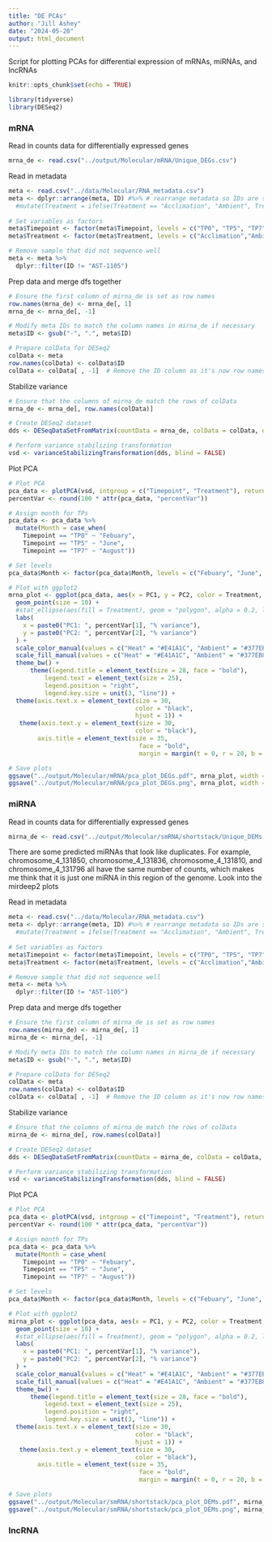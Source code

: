 ```yaml
---
title: "DE PCAs"
author: "Jill Ashey"
date: "2024-05-20"
output: html_document
---
```


Script for plotting PCAs for differential expression of mRNAs, miRNAs, and lncRNAs

```r
knitr::opts_chunk$set(echo = TRUE)

library(tidyverse)
library(DESeq2)
```

### mRNA
Read in counts data for differentially expressed genes 
```r
mrna_de <- read.csv("../output/Molecular/mRNA/Unique_DEGs.csv")
```

Read in metadata 
```r
meta <- read.csv("../data/Molecular/RNA_metadata.csv")
meta <- dplyr::arrange(meta, ID) #%>% # rearrange metadata so IDs are sorted in descending order 
  #mutate(Treatment = ifelse(Treatment == "Acclimation", "Ambient", Treatment))
  
# Set variables as factors 
meta$Timepoint <- factor(meta$Timepoint, levels = c("TP0", "TP5", "TP7"))
meta$Treatment <- factor(meta$Treatment, levels = c("Acclimation","Ambient", "Heat"))

# Remove sample that did not sequence well 
meta <- meta %>%
  dplyr::filter(ID != "AST-1105")
```

Prep data and merge dfs together
```r
# Ensure the first column of mirna_de is set as row names
row.names(mrna_de) <- mrna_de[, 1]
mrna_de <- mrna_de[, -1]

# Modify meta IDs to match the column names in mirna_de if necessary
meta$ID <- gsub("-", ".", meta$ID)

# Prepare colData for DESeq2
colData <- meta
row.names(colData) <- colData$ID
colData <- colData[ , -1]  # Remove the ID column as it's now row names
```

Stabilize variance 
```r
# Ensure that the columns of mirna_de match the rows of colData
mrna_de <- mrna_de[, row.names(colData)]

# Create DESeq2 dataset
dds <- DESeqDataSetFromMatrix(countData = mrna_de, colData = colData, design = ~ 1)

# Perform variance stabilizing transformation
vsd <- varianceStabilizingTransformation(dds, blind = FALSE)
```

Plot PCA
```r
# Plot PCA
pca_data <- plotPCA(vsd, intgroup = c("Timepoint", "Treatment"), returnData = TRUE)
percentVar <- round(100 * attr(pca_data, "percentVar"))

# Assign month for TPs
pca_data <- pca_data %>% 
  mutate(Month = case_when(
    Timepoint == "TP0" ~ "Febuary", 
    Timepoint == "TP5" ~ "June", 
    Timepoint == "TP7" ~ "August")) 

# Set levels
pca_data$Month <- factor(pca_data$Month, levels = c("Febuary", "June", "August"))

# Plot with ggplot2
mrna_plot <- ggplot(pca_data, aes(x = PC1, y = PC2, color = Treatment, shape = Month)) +
  geom_point(size = 10) +
  #stat_ellipse(aes(fill = Treatment), geom = "polygon", alpha = 0.2, level = 0.95) +
  labs(
    x = paste0("PC1: ", percentVar[1], "% variance"),
    y = paste0("PC2: ", percentVar[2], "% variance")
  ) +
  scale_color_manual(values = c("Heat" = "#E41A1C", "Ambient" = "#377EB8", "Acclimation" = "grey60")) +
  scale_fill_manual(values = c("Heat" = "#E41A1C", "Ambient" = "#377EB8", "Acclimation" = "grey60")) +
  theme_bw() +
      theme(legend.title = element_text(size = 28, face = "bold"),
          legend.text = element_text(size = 25),
          legend.position = "right",
          legend.key.size = unit(3, "line")) +
  theme(axis.text.x = element_text(size = 30,
                                   color = "black",
                                   hjust = 1)) +
   theme(axis.text.y = element_text(size = 30,
                                   color = "black"),
        axis.title = element_text(size = 35,
                                    face = "bold",
                                    margin = margin(t = 0, r = 20, b = 0, l = 0))); mrna_plot 

# Save plots 
ggsave("../output/Molecular/mRNA/pca_plot_DEGs.pdf", mrna_plot, width = 10, height = 8)
ggsave("../output/Molecular/mRNA/pca_plot_DEGs.png", mrna_plot, width = 10, height = 8)
```




### miRNA
Read in counts data for differentially expressed genes 
```r
mirna_de <- read.csv("../output/Molecular/smRNA/shortstack/Unique_DEMs.csv")
```

There are some predicted miRNAs that look like duplicates. For example, chromosome_4_131850, chromosome_4_131836, chromosome_4_131810, and chromosome_4_131796 all have the same number of counts, which makes me think that it is just one miRNA in this region of the genome. Look into the mirdeep2 plots

Read in metadata 
```r
meta <- read.csv("../data/Molecular/RNA_metadata.csv")
meta <- dplyr::arrange(meta, ID) #%>% # rearrange metadata so IDs are sorted in descending order 
  #mutate(Treatment = ifelse(Treatment == "Acclimation", "Ambient", Treatment))
  
# Set variables as factors 
meta$Timepoint <- factor(meta$Timepoint, levels = c("TP0", "TP5", "TP7"))
meta$Treatment <- factor(meta$Treatment, levels = c("Acclimation","Ambient", "Heat"))

# Remove sample that did not sequence well 
meta <- meta %>%
  dplyr::filter(ID != "AST-1105")
```

Prep data and merge dfs together
```r
# Ensure the first column of mirna_de is set as row names
row.names(mirna_de) <- mirna_de[, 1]
mirna_de <- mirna_de[, -1]

# Modify meta IDs to match the column names in mirna_de if necessary
meta$ID <- gsub("-", ".", meta$ID)

# Prepare colData for DESeq2
colData <- meta
row.names(colData) <- colData$ID
colData <- colData[ , -1]  # Remove the ID column as it's now row names
```

Stabilize variance 
```r
# Ensure that the columns of mirna_de match the rows of colData
mirna_de <- mirna_de[, row.names(colData)]

# Create DESeq2 dataset
dds <- DESeqDataSetFromMatrix(countData = mirna_de, colData = colData, design = ~ 1)

# Perform variance stabilizing transformation
vsd <- varianceStabilizingTransformation(dds, blind = FALSE)
```

Plot PCA
```r
# Plot PCA
pca_data <- plotPCA(vsd, intgroup = c("Timepoint", "Treatment"), returnData = TRUE)
percentVar <- round(100 * attr(pca_data, "percentVar"))

# Assign month for TPs
pca_data <- pca_data %>% 
  mutate(Month = case_when(
    Timepoint == "TP0" ~ "Febuary", 
    Timepoint == "TP5" ~ "June", 
    Timepoint == "TP7" ~ "August")) 

# Set levels
pca_data$Month <- factor(pca_data$Month, levels = c("Febuary", "June", "August"))

# Plot with ggplot2
mirna_plot <- ggplot(pca_data, aes(x = PC1, y = PC2, color = Treatment, shape = Month)) +
  geom_point(size = 10) +
  #stat_ellipse(aes(fill = Treatment), geom = "polygon", alpha = 0.2, level = 0.95) +
  labs(
    x = paste0("PC1: ", percentVar[1], "% variance"),
    y = paste0("PC2: ", percentVar[2], "% variance")
  ) +
  scale_color_manual(values = c("Heat" = "#E41A1C", "Ambient" = "#377EB8", "Acclimation" = "grey60")) +
  scale_fill_manual(values = c("Heat" = "#E41A1C", "Ambient" = "#377EB8", "Acclimation" = "grey60")) +
  theme_bw() +
      theme(legend.title = element_text(size = 28, face = "bold"),
          legend.text = element_text(size = 25),
          legend.position = "right",
          legend.key.size = unit(3, "line")) +
  theme(axis.text.x = element_text(size = 30,
                                   color = "black",
                                   hjust = 1)) +
   theme(axis.text.y = element_text(size = 30,
                                   color = "black"),
        axis.title = element_text(size = 35,
                                    face = "bold",
                                    margin = margin(t = 0, r = 20, b = 0, l = 0))); mirna_plot 

# Save plots 
ggsave("../output/Molecular/smRNA/shortstack/pca_plot_DEMs.pdf", mirna_plot, width = 10, height = 8)
ggsave("../output/Molecular/smRNA/shortstack/pca_plot_DEMs.png", mirna_plot, width = 10, height = 8)
```




### lncRNA
